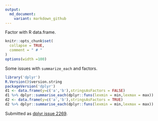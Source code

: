 ```yaml
---
output:
  md_document:
    variant: markdown_github
---
```


Factor with R data.frame.

<!-- Generated from .Rmd. Please edit that file -->

```r
knitr::opts_chunk$set(
  collapse = TRUE,
  comment = " # "
)
options(width =100)
```


Some issues with `summarize_each` and factors.


```r
library('dplyr')
R.Version()$version.string
packageVersion('dplyr')
d1 <- data.frame(y=c('a','b'),stringsAsFactors = FALSE)
d1 %>% dplyr::summarise_each(dplyr::funs(lexmin = min,lexmax = max))
d2 <- data.frame(y=c('a','b'),stringsAsFactors = TRUE)
d2 %>% dplyr::summarise_each(dplyr::funs(lexmin = min,lexmax = max))
```

Submitted as [dplyr issue 2269](https://github.com/hadley/dplyr/issues/2269).
